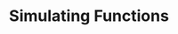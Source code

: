---
slug: ./simulating-functions
title: Simulating Functions
description: "Learn how to simulate a Switchboard Function."
---
